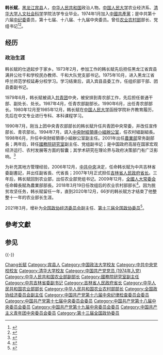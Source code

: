 {{Infobox_officeholder
| name = 韩长赋
| image name = Han Changfu.JPG
| width = 200px
| office = {{PRC}}[[中華人民共和國农业农村部|农业农村部]][[部长|部长]]
| term_start = 2018年3月19日
| term_end = 2020年12月26日
| premier = [[李克強|李克強]]
| predecessor = 自己（原农业部部长）
| successor = [[唐仁健|唐仁健]]
| office1 = {{PRC}}[[中華人民共和國农业部|农业部]][[部长|部长]]
| term_start1 = 2009年12月26日
| term_end1 = 2018年3月19日
| premier1 = [[溫家寶|溫家寶]]<br>[[李克強|李克強]]
| predecessor1 = [[孫政才|孫政才]]
| successor1 = 末任（改组为农业农村部）
| sex = 男
| party = {{CPC}}
| Native place = [[中国|中国]][[黑龙江省|黑龙江省]]
| date of birth = {{birth_date_and_age|1954|10|10}}
| place of birth = {{PRC}}[[黑龙江省|黑龙江省]][[宾县|宾县]]
| date of death = 
| place of death = 
| spouse = 
| relatives = 
| educate = * [[中国人民大学|中国人民大学]]农业经济系
* [[清华大学|清华大学]]人文社会科学学院
| past = * <span style="color: blue;">农业部常务副部长<br />（2001年8月－2003年6月）</span>
* <span style="color: blue;">国务院研究室副主任、党组副书记<br />（2003年6月－2006年12月）</span>
* <span style="color: blue;">中共吉林省委副书记<br />（2006年12月－2009年11月）</span>
* <span style="color: blue;">吉林省省长<br />（2006年12月－2009年11月）</span>
* <span style="color: blue;">农业部党组书记<br />（2009年12月－2018年3月）</span>
* <span style="color: blue;">农业部部长<br />（2009年12月－2018年3月）</span>
* <span style="color: blue;">农业农村部党组书记<br />（2018年3月－2020年12月）</span>
* <span style="color: blue;">农业农村部部长<br />（2018年3月－2020年12月）</span>
| work = *《现代化进程中的“三农”问题》
}}
'''韩长赋'''{{BD|1954年|10月10日|catIdx=Han韩长赋}}，[[黑龙江省|黑龙江]][[宾县|宾县]]人，[[中华人民共和国|中华人民共和国]]政治人物。[[中国人民大学|中国人民大学]]农业经济系、[[清华大学|清华大学]][[人文社会科学|人文社会科学]]学院法学专业毕业。1974年1月加入[[中國共產黨|中國共產黨]]；是中共第十六届[[中纪委|中纪委]]委员，第十七届、十八届、十九届中央委员。曾任[[中華人民共和國农业农村部|农业农村部]]部长、党组书记<ref>{{cite web |title=唐仁健任中央农村工作领导小组成员兼办公室主任，农业农村部党组书记 |url=http://www.moa.gov.cn/xw/zwdt/202012/t20201202_6357486.htm |access-date=2021-01-05 |archive-date=2021-01-16 |archive-url=https://web.archive.org/web/20210116145342/http://www.moa.gov.cn/xw/zwdt/202012/t20201202_6357486.htm |dead-url=no }}</ref><ref>{{cite web |title=中华人民共和国主席令（第六十八号） |url=http://www.gov.cn/xinwen/2020-12/26/content_5573653.htm}}</ref>。

== 经历 ==
=== 政治生涯 ===
韩长赋的仕途起步于家乡。1973年2月，参加工作的韩长赋先后担任黑龙江省宾县满井公社千和学校民办教师、千和大队党支部书记。1975年10月，进入黑龙江省呼兰师范学校延寿分校学习。学习结束后，调入宾县县委工作，任组织部干部、团县委副书记。

1979年6月，韩长赋被调入[[中國共產主義青年團|共青团]]中央，被安排到青农部工作，先后担任普通干部、副处长、处长。1987年4月，任青农部副部长。1990年6月，出任青农部部长。1980年12月至1985年12月，韩长赋在[[中国人民大学|中国人民大学]]函授学院补齐教育履历，先后在中文专业进行专科、本科课程学习。

1990年7月，刚当上团中央青农部部长的韩长赋升任共青团中央常委，并改任宣传部长、青农部长。1994年7月，调入[[中央財經領導小組辦公室|中央財經領導小組辦公室]]，任农村組副組長。1998年6月，升任中央財經領導小組辦公室副主任。2001年出任[[中華人民共和國農業部|農業部]]常务副部長；两年后，转任[[國務院研究室|國務院研究室]]副主任、党组副书记；是中国政府高层在国家宏观经济运行、农村发展等方面的智囊；其学术研究在理论界与政府决策部门有广泛影响。<ref>{{Cite web |url=http://news.sina.com.cn/c/2009-12-05/155019197704.shtml |title=原吉林省长韩长赋出任农业部党组书记 |access-date=2009-12-05 |archive-date=2020-04-24 |archive-url=https://web.archive.org/web/20200424034415/http://news.sina.com.cn/c/2009-12-05/155019197704.shtml |dead-url=no }}</ref>

为补充其地方管理经验，2006年12月，[[中共中央|中共中央]]决定，任命韩长赋为中共吉林省委副書記，并出任副省長、代省長；2007年1月正式担任[[吉林省人民政府|吉林省人民政府]][[吉林省省长列表|省长]]。三年后，韩长赋回到农业部，出任农业部党组书记。2009年12月，[[全國人民代表大會常務委員會|全國人大常委会]]任命韓長賦為農業部部長。2018年3月19日任改组后的农业农村部部长<ref>{{Cite web|url=http://news.ifeng.com/a/20180319/56857742_0.shtml|title=国务院副总理、国务委员、各部部长完整名单|accessdate=2018-03-19|date=2018-03-19|publisher=新华社|archive-date=2018-03-19|archive-url=https://web.archive.org/web/20180319030207/http://news.ifeng.com/a/20180319/56857742_0.shtml|dead-url=no}}</ref>。因为脱贫攻坚任务，韩长赋留任一年，直到2020年12月，66岁的韩长赋方才结束了他整整十一年的农业部长生涯。

2021年3月，增补为[[中国人民政治协商会议全国委员会经济委员会|全国政协经济委员会]]副主任、[[第十三届全国政协委员|第十三届全国政协委员]]<ref>{{Cite web |url=http://district.ce.cn/newarea/sddy/202103/04/t20210304_36356137.shtml |title=钟山、夏德仁、韩长赋、刘永富、鄂竟平等任职全国政协 |publisher=中国经济网 |date=2021-03-04 |accessdate=2021-03-04 |archive-date=2021-09-24 |archive-url=https://web.archive.org/web/20210924065249/http://district.ce.cn/newarea/sddy/202103/04/t20210304_36356137.shtml |dead-url=no }}</ref>。

==參考文獻==
{{Reflist}}
==参见==
{{-}}
{{start box}}
{{s-gov|prc}}
{{s-new|reason=原对应职务：农业部部长韩长赋（本人）}}
{{s-title|[[中华人民共和国农业农村部|中华人民共和国农业农村部]]部长|2018年3月－2020年11月}}
{{s-after|[[唐仁健|唐仁健]]}}
{{s-before|[[孙政才|孙政才]]}}
{{s-title|[[中華人民共和國农业部|中華人民共和國农业部]]部长|2009年12月－2018年3月}}
{{s-none|机构撤销，改组为农业农村部}}
{{s-before|[[萬寶瑞|萬寶瑞]]}}
{{s-title|[[中華人民共和國农业部|中華人民共和國农业部]]常務副部长|2001年7月－2003年4月}}
{{s-after|[[尹成杰|尹成杰]]}}
{{s-before|[[王珉_(政治家)|王珉]]}}
{{s-title|[[吉林省人民政府|吉林省人民政府]][[吉林省省长列表|省长]]|2006年12月－2009年12月}}
{{s-after|[[王儒林|王儒林]]}}
{{end box}}
{{国务院/13|部门首长}}
{{第12届国务院|部门首长}}
{{第11届国务院|部门首长}}
{{中华人民共和国农业部部长}}
{{团中央部门负责人}}
{{中华人民共和国吉林省地方领导人}}
{{吉林行政长官}}
{{1997届中央党校一年制中青年干部培训班}}
{{党政正部级以上干部曾有团系统经历者}}
{{中华全国青年联合会第七届委员会}}
{{Authority control}}
{{DEFAULTSORT:Han韩长赋}}
[[Category:韓姓|Chang长赋]]
[[Category:宾县人|Category:宾县人]]
[[Category:中国政法大学校友|Category:中国政法大学校友]]
[[Category:中共中央党校校友|Category:中共中央党校校友]]
[[Category:清华大学校友|Category:清华大学校友]]
[[Category:中国共产党党员_(1974年入党)|Category:中国共产党党员 (1974年入党)]]
[[Category:中华人民共和国农业部副部长|Category:中华人民共和国农业部副部长]]
[[Category:國務院研究室副主任|Category:國務院研究室副主任]]
[[Category:中共吉林省委副书记|Category:中共吉林省委副书记]]
[[Category:吉林省人民政府省长|Category:吉林省人民政府省长]]
[[Category:中华人民共和国农业部部长|Category:中华人民共和国农业部部长]]
[[Category:中华人民共和国农业农村部部长|Category:中华人民共和国农业农村部部长]]
[[Category:全国政协经济委员会副主任|Category:全国政协经济委员会副主任]]
[[Category:中国共产党第十六届中央纪律检查委员会委员|Category:中国共产党第十六届中央纪律检查委员会委员]]
[[Category:中国共产党第十七届中央委员会委员|Category:中国共产党第十七届中央委员会委员]]
[[Category:中国共产党第十八届中央委员会委员|Category:中国共产党第十八届中央委员会委员]]
[[Category:中国共产党第十九届中央委员会委员|Category:中国共产党第十九届中央委员会委员]]
[[Category:中国共产主义青年团中央委员会委员|Category:中国共产主义青年团中央委员会委员]]
[[Category:第十三届全国政协委员|Category:第十三届全国政协委员]]